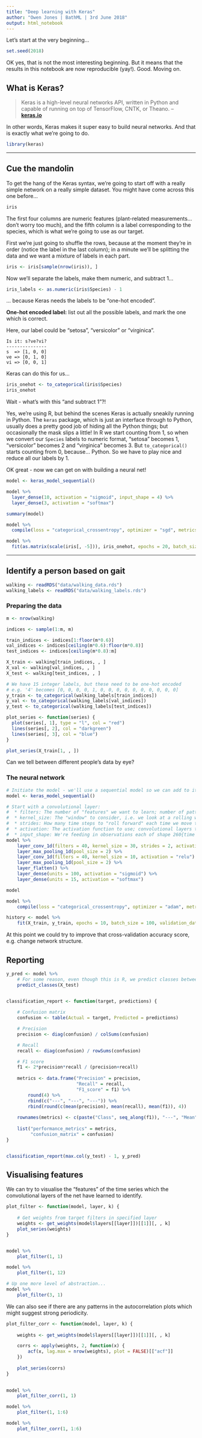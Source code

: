 ```yaml
---
title: "Deep learning with Keras"
author: "Owen Jones | BathML | 3rd June 2018"
output: html_notebook
---
```



Let's start at the very beginning...

```r
set.seed(2018)
```

OK yes, that is not the most interesting beginning. But it means that the results in this notebook are now reproducible (yay!). Good. Moving on.



## What is Keras?

> Keras is a high-level neural networks API, written in Python and capable of running on top of TensorFlow, CNTK, or Theano. -- **[keras.io](https://keras.io)**

In other words, Keras makes it super easy to build neural networks. And that is exactly what we're going to do.

```r
library(keras)
```


---


## Cue the mandolin

To get the hang of the Keras syntax, we're going to start off with a really simple network on a really simple dataset. You might have come across this one before...

```r
iris
```

The first four columns are numeric features (plant-related measurements... don't worry too much), and the fifth column is a label corresponding to the species, which is what we're going to use as our target.

First we're just going to shuffle the rows, because at the moment they're in order (notice the label in the last column); in a minute we'll be splitting the data and we want a mixture of labels in each part.

```r
iris <- iris[sample(nrow(iris)), ]
```

Now we'll separate the labels, make them numeric, and subtract 1...

```r
iris_labels <- as.numeric(iris$Species) - 1
```

... because Keras needs the labels to be "one-hot encoded".

**One-hot encoded label:** list out all the possible labels, and mark the one which is correct.

Here, our label could be "setosa", "versicolor" or "virginica".  

    Is it: s?ve?vi?
    ---------------
    s  => [1, 0, 0]
    ve => [0, 1, 0]
    vi => [0, 0, 1]

Keras can do this for us...

```r
iris_onehot <- to_categorical(iris$Species)
iris_onehot
```

Wait - what's with this "and subtract 1"?!

Yes, we're using R, but behind the scenes Keras is actually sneakily running in Python. The `keras` package, which is just an interface through to Python, usually does a pretty good job of hiding all the Python things; but occasionally the mask slips a little! In R we start counting from 1, so when we convert our `Species` labels to numeric format, "setosa" becomes 1, "versicolor" becomes 2 and "virginica" becomes 3. But `to_categorical()` starts counting from 0, because... Python. So we have to play nice and reduce all our labels by 1.

OK great - now we can get on with building a neural net!



```r

model <- keras_model_sequential()

model %>%
  layer_dense(10, activation = "sigmoid", input_shape = 4) %>%
  layer_dense(3, activation = "softmax")
```

```r
summary(model)
```


```r
model %>%
  compile(loss = "categorical_crossentropy", optimizer = "sgd", metrics = c("accuracy"))

```

```r
model %>%
  fit(as.matrix(scale(iris[, -5])), iris_onehot, epochs = 20, batch_size = 20, validation_split = 0.2)
```

---

## Identify a person based on gait

```r
walking <- readRDS("data/walking_data.rds")
walking_labels <- readRDS("data/walking_labels.rds")
```

### Preparing the data

```r
m <- nrow(walking)

indices <- sample(1:m, m)

train_indices <- indices[1:floor(m*0.6)]
val_indices <- indices[ceiling(m*0.6):floor(m*0.8)]
test_indices <- indices[ceiling(m*0.8):m]
```

```r
X_train <- walking[train_indices, , ]
X_val <- walking[val_indices, , ]
X_test <- walking[test_indices, , ]

# We have 15 integer labels, but these need to be one-hot encoded
# e.g. '4' becomes [0, 0, 0, 0, 1, 0, 0, 0, 0, 0, 0, 0, 0, 0, 0]
y_train <- to_categorical(walking_labels[train_indices])
y_val <- to_categorical(walking_labels[val_indices])
y_test <- to_categorical(walking_labels[test_indices])
```


```r
plot_series <- function(series) {
  plot(series[, 1], type = "l", col = "red")
  lines(series[, 2], col = "darkgreen")
  lines(series[, 3], col = "blue")
}

plot_series(X_train[1, , ])
```

Can we tell between different people's data by eye?


### The neural network

```r
# Initiate the model - we'll use a sequential model so we can add to it
model <- keras_model_sequential()

# Start with a convolutional layer:
#  * filters: The number of "features" we want to learn; number of patterns to try to identify
#  * kernel_size: The "window" to consider, i.e. we look at a rolling window captuiring [kernel_size] time points at once
#  * strides: How many time steps to "roll forward" each time we move the window
#  * activation: The activation function to use; convolutional layers typically use REctified Linear Unit function
#  * input_shape: We're feeding in observations each of shape 260{time points}*3{directional acceleration features}
model %>%
    layer_conv_1d(filters = 40, kernel_size = 30, strides = 2, activation = "relu", input_shape = c(260, 3)) %>%
    layer_max_pooling_1d(pool_size = 2) %>%
    layer_conv_1d(filters = 40, kernel_size = 10, activation = "relu") %>%
    layer_max_pooling_1d(pool_size = 2) %>%
    layer_flatten() %>%
    layer_dense(units = 100, activation = "sigmoid") %>%
    layer_dense(units = 15, activation = "softmax")

model
```

```r
model %>%
    compile(loss = "categorical_crossentropy", optimizer = "adam", metrics = c("accuracy"))
```

```r
history <- model %>%
    fit(X_train, y_train, epochs = 10, batch_size = 100, validation_data = list(X_val, y_val), verbose = 1)
```

At this point we could try to improve that cross-validation accuracy score, e.g. change network structure.


## Reporting


```r
y_pred <- model %>%
    # For some reason, even though this is R, we predict classes between 0 and 14...
    predict_classes(X_test)


classification_report <- function(target, predictions) {
    
    # Confusion matrix
    confusion <- table(Actual = target, Predicted = predictions)

    # Precision
    precision <- diag(confusion) / colSums(confusion)

    # Recall
    recall <- diag(confusion) / rowSums(confusion)

    # F1 score
    f1 <- 2*precision*recall / (precision+recall)
    
    metrics <- data.frame("Precision" = precision,
                          "Recall" = recall,
                          "F1_score" = f1) %>%
        round(4) %>%
        rbind(c("---", "---", "---")) %>%
        rbind(round(c(mean(precision), mean(recall), mean(f1)), 4))
    
    rownames(metrics) <- c(paste("Class", seq_along(f1)), "---", "Mean")
    
    list("performance_metrics" = metrics,
         "confusion_matrix" = confusion)
}


classification_report(max.col(y_test) - 1, y_pred)
```



## Visualising features

We can try to visualise the "features" of the time series which the convolutional layers of the net have learned to identify.

```r
plot_filter <- function(model, layer, k) {
    
    # Get weights from target filters in specified layer
    weights <- get_weights(model$layers[[layer]])[[1]][, , k]
    plot_series(weights)
}


model %>%
    plot_filter(1, 1)

model %>%
    plot_filter(1, 12)

# Up one more level of abstraction...
model %>%
    plot_filter(3, 1)
```


We can also see if there are any patterns in the autocorrelation plots which might suggest strong periodicity.


```r
plot_filter_corr <- function(model, layer, k) {
    
    weights <- get_weights(model$layers[[layer]])[[1]][, , k]

    corrs <- apply(weights, 2, function(x) {
        acf(x, lag.max = nrow(weights), plot = FALSE)[["acf"]]
    })
    
    plot_series(corrs)
}

    
model %>%
    plot_filter_corr(1, 1)
```



```r
model %>%
    plot_filter(1, 1:6)

model %>%
    plot_filter_corr(1, 1:6)
```

